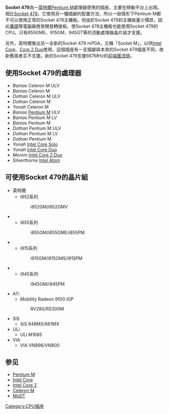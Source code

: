 {{Infobox CPU socket|
name = Socket 479 |
image = [[File:Socket_mPGA479M-3717.jpg|290px]] |
formfactors = [[插针网格阵列封装|PGA]]
contacts = 479 |
type = PGA-ZIF |
protocol = AGTL+ |
fsb = 100 MHz (QDR), FSB400<br />133 MHz (QDR), FSB533<br />166 MHz (QDR), FSB667 |
voltage =  |
processors = [[Intel|Intel]] [[Pentium_M|Pentium M]] (900 MHz - 2.267 GHz)<br />[[Intel|Intel]] [[Celeron_M|Celeron M]] (800 MHz - 1.733 GHz)<br />[[Intel|Intel]] [[Intel_Core|Core Duo]] (1.667 - 2.167 GHz)<br />[[Intel|Intel]] [[Intel_Core|Core Solo]] (1.667 GHz) }}

'''Socket 479'''為一[[英特爾|英特爾]][[Pentium_M|Pentium M]]處理器使用的插座，主要在移動平台上出現。相比[[Socket_478|Socket 478]]，它使用另一種插腳的配置方法，所以一般情形下Pentium M都不可以使用正常的Socket 478主機板。但由於Socket 479的主機板量少價昂，因此[[華碩|華碩]]等電腦廠商曾開發轉接板，使Socket 478主機板也能使用Socket 479的CPU。只有855GME、915GM、945GT等的流動處理器晶片組才支援。

另外，英特爾推出另一全新的Socket 479 mPGA，又稱「Socket M」，以供[[Intel_Core|Intel Core]]、[[Intel_Core_2|Core 2 Duo]]使用，這個插座有一支插腳與本來的Socket 479插座不同，故新舊兩者互不支援。新的Socket 479支援667MHz的[[前端匯流排|前端匯流排]]。

== 使用Socket 479的處理器 ==
* ''Banias'' Celeron M ULV
* ''Banias'' Celeron M
* ''Dothan'' Celeron M ULV
* ''Dothan'' Celeron M
* ''Yonah'' Celeron M
* ''Banias'' [[Pentium_M|Pentium M]] ULV
* ''Banias'' Pentium M LV
* ''Banias'' Pentium M
* ''Dothan'' Pentium M ULV
* ''Dothan'' Pentium M LV
* ''Dothan'' Pentium M
* ''Yonah'' [[Intel_Core|Intel Core Solo]]
* ''Yonah'' [[Intel_Core|Intel Core Duo]]
* ''Merom'' [[Intel_Core_2|Intel Core 2 Duo]]
* ''Silverthorne'' [[Intel_Atom|Intel Atom]]

== 可使用Socket 479的晶片組 ==
* 英特爾
** i852系列
:: i852GM/i852GMV
** i855系列
:: i855GM/i855GME/i855PM
** i915系列
:: i915GM/i915GMS/i915PM
** i945系列
:: i945GM/i945PM
* ATi
** Mobility Radeon 9100 IGP
:: RV280/RS300M
* SiS
** SiS 648MX/661MX
* ULi
** ULi M1685
* VIA
**VIA VN896/VN800

== 参见 ==
*[[Pentium_M|Pentium M]]
*[[Intel_Core|Intel Core]]
*[[Intel_Core_2|Intel Core 2]]
*[[Celeron_M|Celeron M]]
*[[MoDT|MoDT]]

{{Intelsock}}

[[Category:CPU插座|Category:CPU插座]]